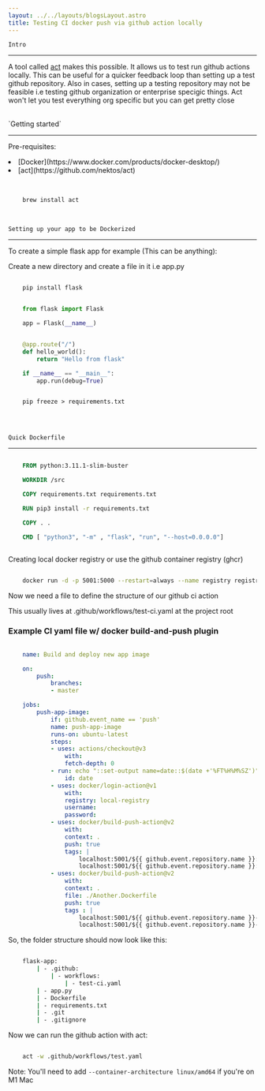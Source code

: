 ```yaml
---
layout: ../../layouts/blogsLayout.astro
title: Testing CI docker push via github action locally
--- 
```


`Intro`

----

A tool called [act](https://github.com/nektos/act) makes this possible. It allows us to test run github actions locally. This can be useful for a quicker feedback loop than setting up a test github repository. Also in cases, setting up a testing repository may not be feasible i.e testing github organization or enterprise specigic things. Act won't let you test everything org specific but you can get pretty close

<br />
`Getting started`

----

Pre-requisites:
<li class="underline"> [Docker](https://www.docker.com/products/docker-desktop/) </li>
<li class="underline">[act](https://github.com/nektos/act)</li>
<br />

```sh

    brew install act


```
<br />

`Setting up your app to be Dockerized`

---

To create a simple flask app for example (This can be anything):

Create a new directory and create a file in it i.e app.py

```sh

    pip install flask


```

```python

    from flask import Flask

    app = Flask(__name__)


    @app.route("/")
    def hello_world():
        return "Hello from flask"

    if __name__ == "__main__":
        app.run(debug=True)


```


```

    pip freeze > requirements.txt


```

<br />

`Quick Dockerfile`

----

```Dockerfile

    FROM python:3.11.1-slim-buster

    WORKDIR /src

    COPY requirements.txt requirements.txt

    RUN pip3 install -r requirements.txt

    COPY . .

    CMD [ "python3", "-m" , "flask", "run", "--host=0.0.0.0"]



```


Creating local docker registry or use the github container registry (ghcr)

```sh

    docker run -d -p 5001:5000 --restart=always --name registry registry:2


```


Now we need a file to define the structure of our github ci action

This usually lives at .github/workflows/test-ci.yaml at the project root

### Example CI yaml file w/ docker build-and-push plugin

```yaml

    name: Build and deploy new app image

    on:
        push:
            branches:
            - master

    jobs:
        push-app-image:
            if: github.event_name == 'push'
            name: push-app-image
            runs-on: ubuntu-latest
            steps:
            - uses: actions/checkout@v3
                with:
                fetch-depth: 0
            - run: echo "::set-output name=date::$(date +'%FT%H%M%SZ')"
                id: date
            - uses: docker/login-action@v1
                with:
                registry: local-registry
                username:
                password:
            - uses: docker/build-push-action@v2
                with:
                context: .
                push: true
                tags: |
                    localhost:5001/${{ github.event.repository.name }}:${{ steps.date.outputs.date }}
                    localhost:5001/${{ github.event.repository.name }}:latest
            - uses: docker/build-push-action@v2
                with:
                context: .
                file: ./Another.Dockerfile
                push: true
                tags : |
                    localhost:5001/${{ github.event.repository.name }}-admin:${{ steps.date.outputs.date }}
                    localhost:5001/${{ github.event.repository.name }}-admin:latest


```

So, the folder structure should now look like this:

```sh

    flask-app:
        | - .github:
            | - workflows:
                | - test-ci.yaml
        | - app.py
        | - Dockerfile
        | - requirements.txt
        | - .git
        | - .gitignore


```


Now we can run the github action with act:

```sh

    act -w .github/workflows/test.yaml


```


Note: You'll need to add `--container-architecture linux/amd64` if you're on M1 Mac